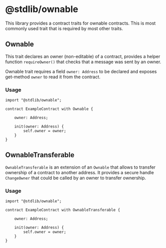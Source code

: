 # @stdlib/ownable

This library provides a contract traits for ownable contracts. This is most commonly used trait that is required by most other traits.

## Ownable
This trait declares an owner (non-editable) of a contract, provides a helper function `requireOwner()` that checks that a message was sent by an owner.

Ownable trait requires a field `owner: Address` to be declared and exposes get-method `owner` to read it from the contract.

### Usage

```
import "@stdlib/ownable";

contract ExampleContract with Ownable {
    
    owner: Address;
    
    init(owner: Address) {
        self.owner = owner;
    }
}
```

## OwnableTransferable

`OwnableTransferable` is an extension of an `Ownable` that allows to transfer ownership of a contract to another address. It provides a secure handle `ChangeOwner` that could be called by an owner to transfer ownership.

### Usage
```
import "@stdlib/ownable";

contract ExampleContract with OwnableTransferable {
    
    owner: Address;
    
    init(owner: Address) {
        self.owner = owner;
    }
}
```